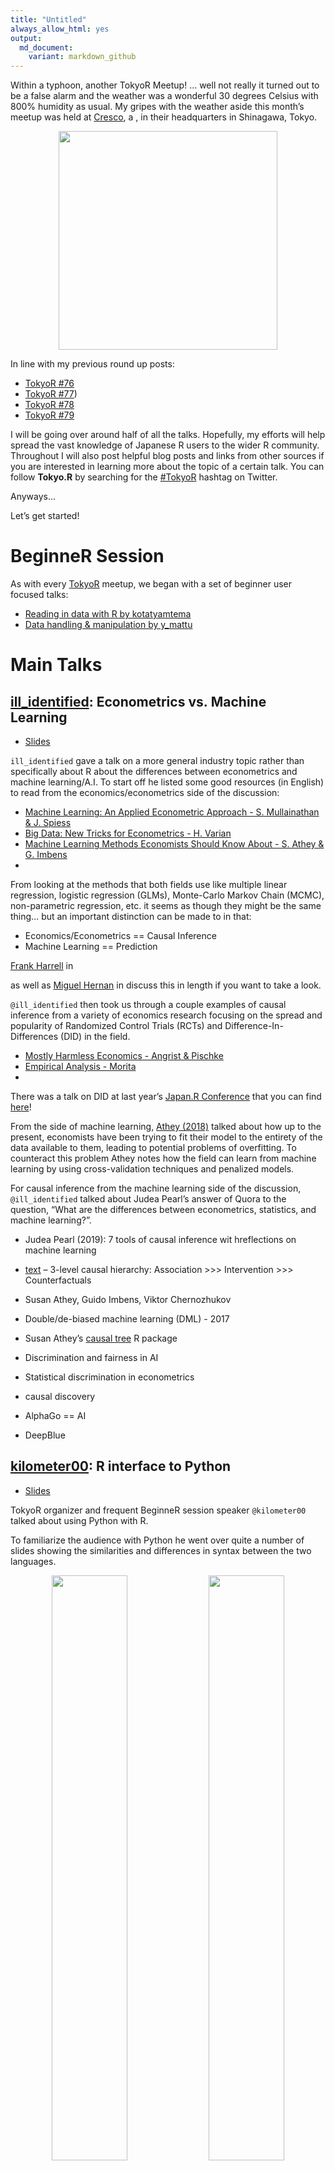```yaml
---
title: "Untitled"
always_allow_html: yes
output: 
  md_document:
    variant: markdown_github
---
```


Within a typhoon, another TokyoR Meetup! ... well not really it turned out to be a false alarm and the weather was a wonderful 30 degrees Celsius with 800% humidity as usual. My gripes with the weather aside this month's meetup was held at [Cresco](), a , in their headquarters in Shinagawa, Tokyo.

<img src="https://i.imgur.com/UlstyyS.png" style="display: block; margin: auto;" width = "350" />

In line with my previous round up posts:

- [TokyoR #76](https://ryo-n7.github.io/2019-03-07-tokyoR-76-roundup/)
- [TokyoR #77](https://ryo-n7.github.io/2019-04-24-tokyoR-77/)) 
- [TokyoR #78](https://ryo-n7.github.io/2019-05-31-tokyoR-78-roundup/) 
- [TokyoR #79](https://ryo-n7.github.io/2019-07-05-tokyoR-79-roundup/)

I will be going over around half of all the talks. Hopefully, my efforts will help spread the vast knowledge of Japanese R users to the wider R community. Throughout I will also post helpful blog posts and links from other sources if you are interested in learning more about the topic of a certain talk. You can follow __Tokyo.R__ by searching for the [#TokyoR](https://twitter.com/hashtag/TokyoR) hashtag on Twitter.

Anyways...

Let's get started!

# BeginneR Session

As with every [TokyoR](http://tokyor.connpass.com/) meetup, we began with a set of beginner user focused talks:

- [Reading in data with R by kotatyamtema](https://www.slideshare.net/kotora_0507/tokyor79-beginnerssession1/kotora_0507/tokyor79-beginnerssession1)
- [Data handling & manipulation by y_mattu](https://ymattu.github.io/TokyoR80/slide.html)

# Main Talks

## [ill_identified](https://twitter.com/ill_Identified): Econometrics vs. Machine Learning
* [Slides](https://speakerdeck.com/ktgrstsh/relation-between-econometrics-and-machine-learning-ai-is-the-plan-the-plan-is-counterfactual)

`ill_identified` gave a talk on a more general industry topic rather than specifically about R about the differences between econometrics and machine learning/A.I. To start off he listed some good resources (in English) to read from the economics/econometrics side of the discussion:

* [Machine Learning: An Applied Econometric Approach - S. Mullainathan  & J. Spiess](https://www.aeaweb.org/articles?id=10.1257/jep.31.2.87)
* [Big Data: New Tricks for Econometrics - H. Varian](https://www.aeaweb.org/articles?id=10.1257/jep.28.2.3)
* [Machine Learning Methods Economists Should Know About - S. Athey & G. Imbens](https://arxiv.org/abs/1903.10075)
* []()

From looking at the methods that both fields use like multiple linear regression, logistic regression (GLMs), Monte-Carlo Markov Chain (MCMC), non-parametric regression, etc. it seems as though they might be the same thing... but an important distinction can be made to in that:

* Economics/Econometrics == Causal Inference
* Machine Learning == Prediction

[Frank Harrell]() in 

as well as [Miguel Hernan]() in [](https://arxiv.org/abs/1804.10846) discuss this in length if you want to take a look. 

`@ill_identified` then took us through a couple examples of causal inference from a variety of economics research focusing on the spread and popularity of Randomized Control Trials (RCTs) and Difference-In-Differences (DID) in the field.

* [Mostly Harmless Economics - Angrist & Pischke](https://www.mostlyharmlesseconometrics.com/)
* [Empirical Analysis - Morita](https://www.nippyo.co.jp/shop/book/6554.html)
* []()

There was a talk on DID at last year's [Japan.R Conference]() that you can find [here]()!

From the side of machine learning, [Athey (2018)](https://www.nber.org/chapters/c14009.pdf) talked about how up to the present, economists have been trying to fit their model to the entirety of the data available to them, leading to potential problems of overfitting. To counteract this problem Athey notes how the field can learn from machine learning by using cross-validation techniques and penalized models.

For causal inference from the machine learning side of the discussion, `@ill_identified` talked about Judea Pearl's answer of Quora to the question, "What are the differences between econometrics, statistics, and machine learning?". 

- Judea Pearl (2019): 7 tools of causal inference wit hreflections on machine learning

- [text](https://cacm.acm.org/magazines/2019/3/234929-the-seven-tools-of-causal-inference-with-reflections-on-machine-learning/fulltext)
-- 3-level causal hierarchy: Association >>> Intervention >>> Counterfactuals



- Susan Athey, Guido Imbens, Viktor Chernozhukov
- Double/de-biased machine learning (DML) - 2017
- Susan Athey's [causal tree](https://t.co/OW8VFGtjRr) R package

- Discrimination and fairness in AI 
- Statistical discrimination in econometrics
- causal discovery
- AlphaGo == AI
- DeepBlue

## [kilometer00](https://twitter.com/kilometer00): R interface to Python
* [Slides](https://speakerdeck.com/kilometer/tokyo-dot-r-number-80-r-interface-to-python)

TokyoR organizer and frequent BeginneR session speaker `@kilometer00` talked about using Python with R. 

To familiarize the audience with Python he went over quite a number of slides showing the similarities and differences in syntax between the two languages.

<p float="left" align="center">
<img src="../assets/2019-08-02-tokyoR-80-roundup_files/reticulate-varnames.PNG" width="49%" />
<img src="../assets/2019-08-02-tokyoR-80-roundup_files/reticulate-pkgcall.PNG" width="49%" />
</p>

Next, `@kilometer00` talked about the {reticulate} package which allows you to call Python from R and can provide translation between R and Python objects (such as R and Pandas data frames or R matrices and NumPy arrays). Using {reticulate} he talked about the importance of having an isolated and independent environment, to keep Python in a "sandbox"-ed virtual environment for security and reproducibility. To do this `@kilometer00` likes to use [Pipenv](https://github.com/pypa/pipenv/).

<p float="left" align="center">
<img src="../assets/2019-08-02-tokyoR-80-roundup_files/reticulate-pipenv1.PNG" width="49%" />
<img src="../assets/2019-08-02-tokyoR-80-roundup_files/reticulate-pipenv2.PNG" width="49%" />
</p>

Once you're done with all the set-up, you can install {reticulate} from CRAN and attach your Python virtualenv with `reticulate::use_python()` and then you can finally start doing stuff! But be wary of type errors when you're coding:

<img src="../assets/2019-08-02-tokyoR-80-roundup_files/reticulate-typeerror.PNG" style="display: block; margin: auto;" width = "350" />

You can also use Python in a R Markdown document by setting the code chunk to run it. With a recent development in RMD you can now also share objects from different languages by putting a prefix on front of the object name!

<img src="../assets/2019-08-02-tokyoR-80-roundup_files/reticulate-pytoR.PNG" style="display: block; margin: auto;" width = "350" />

Funnily enough you can also run R in Python in R:

<img src="../assets/2019-08-02-tokyoR-80-roundup_files/reticulate-pythonrpythonr.PNG" style="display: block; margin: auto;" width = "350" />

Pythonception!

More resources on {reticulate}:
* [{reticulate} package website](https://rstudio.github.io/reticulate/index.html)
* [R or Python? Why not both? Using Anaconda Python within R with {reticulate} - Bruno Rodrigues](https://www.brodrigues.co/blog/2018-12-30-reticulate/)
* [R and Python: Using reticulate to get the best of both worlds - Manuel Tilgner](https://www.statworx.com/de/blog/r-and-python-using-reticulate-to-get-the-best-of-both-worlds/)

# LTs

## [wkwk_soprano](https://twitter.com/wkwk_soprano): Creating network graphs with R!
* [Slides](https://speakerdeck.com/wmichi/rdegurahuzuo-rufalse)

It's been a while since `@wkwk_soprano` used R (5 years!) but he's come back with aplomb by talking about network graphs at Tokyo.R! Network graphs are used in all sorts of fields of study including physics, chemistry, linguistics, and the social sciences. In industry you might see them as part of a recommendation graph between a customer and products on sale. Frustrated by the fact that he didn't have a fun dataset to use the {network} package on, `@wkwk_soprano` decided to create his own data set based on his favorite manga, One Piece!

By counting up the times a character appeared in one panel of the manga with another he slowly built up a co-occurence matrix of all the characters from Volume 1 to Volume 23. It took him about one hour per volume to create this data set, now that's dedication!

<img src="../assets/2019-08-02-tokyoR-80-roundup_files/onepiece-network-graph.PNG" style="display: block; margin: auto;" width = "350" />

You can find the gum-gum fruits of his labour [here](https://drive.google.com/file/d/1y0uDbPLsMBoC5KpjT9CDDmQLAuOmZK2N/view).

After creating the data `@wkwk_soprano` wanted to do some analysis on it like graph embedding via DeepWalk or Large-scale Information Network Embedding (LINE). There's actually a R package called [Rline](https://github.com/YosefLab/Rline) to implement this method but he found that it was difficult to install and it hadn't been updated in a while so he went with the original [C++ implementation](https://github.com/tangjianpku/LINE) from Jian Tang et al. The result was an output of the distributed representation of all the characters in the data.

<img src="../assets/2019-08-02-tokyoR-80-roundup_files/onepiece-distrirep.PNG" style="display: block; margin: auto;" width = "350" />

Lastly, `@wkwk_soprano` wanted to find similarities between One Piece characters so he used cosine similarity using [this code snippet](https://gist.github.com/wmichi/6b60b12543bfeb3205cff32d6adc3995) which allows you to extract top 'N' similar items from network embedding matrices. Taking a look at some popular characters he was somewhat disappointed in the results as from his extensive knowledge of the story he knew some of the character similarities just weren't right!

<img src="../assets/2019-08-02-tokyoR-80-roundup_files/onepiece-luffy-cosine.PNG" style="display: block; margin: auto;" width = "350" />

More resources on network analysis in R:

* [Intro to Network Analysis with R - Jesse Sadler](https://www.jessesadler.com/post/network-analysis-with-r/)
* [Network Centrality in R: An Introduction with {netrankr} - David Schoch](http://blog.schochastics.net/post/network-centrality-in-r-introduction/)

## [gepuro](https://twitter.com/gepuro): Translating `tidyverse.org` into Japanese!
* [Slides](https://www.slideshare.net/gepuro/tidyverseorg)

Organizer of the annual [Japan.R Conference](http://japanr.net/)

After being involved in the Japanese translation of [Feature Engineering for Machine Learning: Principles and Techniques for Data Scientists](), `@gepuro` thought about trying his hand at translating `tidyverse.org` in Japanese!

In recent months there have been big changes in major `tidyverse` packages such as {dplyr} and {ggplot2} with accompanying articles to boot. These articles, especially the new pivot functions vignette, are the ones `@gepuro` and fellow TokyoR community members such as `@Atsusy` have started working on in the past few weeks. To do the translation there are three key steps:

1. Create a Github account
2. Log into GitLocalize
3. Access the specific GitLocalize repo where your translation project is located

GitLocalize looks like this:

<img src="../assets/2019-08-02-tokyoR-80-roundup_files/gepuro-translate2.PNG" style="display: block; margin: auto;" width = "450" />

Once you're done, you create a "Review Request" which is checked by the maintainer `@gepuro` for any errors. He'll receive the "Review Request" as a Pull Request on the `R Lang Document JA` repo and if everything is OK it'll be merged in!

There are other ways to contribute to the project as well such as: 

* Helping to make the text sound more naturally Japanese
* Create the blogdown website of the Japanese translation
* Create a vocab list of common R terminology in Japanese to use as a reference
* and more!

I enjoyed this talk as it was similar to the talk by Riva Quiroga on translating the "R for Data Science" book and R data sets into Spanish that I heard at user!2019 a few weeks ago (the talk is covered in my [blogpost here](https://ryo-n7.github.io/2019-07-21-user2019-reflections/)). [here](https://ryo-n7.github.io/2019-07-21-user2019-reflections/). If you're good at English and Japanese you can join the #translation channel on the Tokyo.R slack!

In other news, there was an announcement that this year's [Japan.R Conference](http://japanr.net/) will be on December 7th!

## Other Talks

* [airspace_nobo: Use Python from R!](https://speakerdeck.com/airspace_nobo/use-r-from-python)
* [kodachan: Proxy authentication with R!]()
* [k871: R in a Traditional Japanese Manufacturing Company!]()

# Food, Drinks, and Conclusion

`TokyoR` happens almost monthly and it’s a great way to mingle with Japanese R users as it's the largest regular meetup here in Japan. We're finally taking a break next month so the next meetup will be on September 28 and it will be a special session in __Shiny__!

Talks in English are also welcome so if you’re ever in Tokyo come join us!